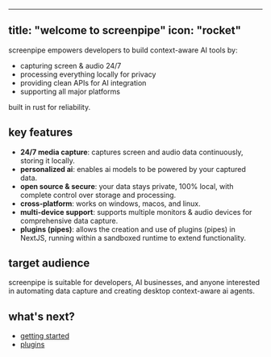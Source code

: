 
---
title: "welcome to screenpipe"
icon: "rocket"
---

screenpipe empowers developers to build context-aware AI tools by:
- capturing screen & audio 24/7
- processing everything locally for privacy
- providing clean APIs for AI integration
- supporting all major platforms

built in rust for reliability.

## key features

- **24/7 media capture**: captures screen and audio data continuously, storing it locally.
- **personalized ai**: enables ai models to be powered by your captured data.
- **open source & secure**: your data stays private, 100% local, with complete control over storage and processing.
- **cross-platform**: works on windows, macos, and linux.
- **multi-device support**: supports multiple monitors & audio devices for comprehensive data capture.
- **plugins (pipes)**: allows the creation and use of plugins (pipes) in NextJS, running within a sandboxed runtime to extend functionality.


## target audience

screenpipe is suitable for developers, AI businesses, and anyone interested in automating data capture and creating desktop context-aware ai agents. 

## what's next?

- [getting started](/getting-started)
- [plugins](/plugins)

